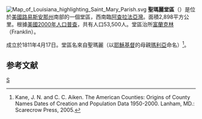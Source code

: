 [[File:Map_of_Louisiana_highlighting_Saint_Mary_Parish.svg|right]]
'''聖瑪麗堂區'''（{{lang-en|St. Mary Parish}}）是位於[[美國|美國]][[路易斯安那州|路易斯安那州]]南部的一個堂區，西南臨[[阿查拉法亞灣|阿查拉法亞灣]]。面積2,898平方公里。根據[[美國2000年人口普查|美國2000年人口普查]]，共有人口53,500人。堂區治所[[富蘭克林_(路易斯安那州)|富蘭克林]]（Franklin）。

成立於1811年4月17日。堂區名來自聖瑪麗（以[[耶穌基督|耶穌基督]]的母親[[聖母瑪利亞|瑪利亞]]命名）<ref>Kane, J. N. and C. C. Aiken. The American Counties: Origins of County Names Dates of Creation and Population Data 1950-2000. Lanham, MD.: Scarecrow Press, 2005.</ref>。

== 参考文献 ==
<div class="references-small">
<references />
</div>

{{路易斯安那州}}

[[Category:路易斯安那州行政區劃|S]]